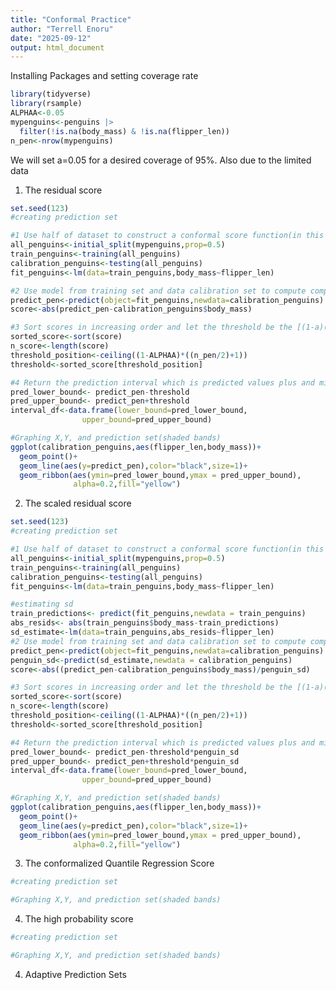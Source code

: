 ```yaml
---
title: "Conformal Practice"
author: "Terrell Enoru"
date: "2025-09-12"
output: html_document
---
```

Installing Packages and setting coverage rate
```r
library(tidyverse)
library(rsample)
ALPHAA<-0.05
mypenguins<-penguins |> 
  filter(!is.na(body_mass) & !is.na(flipper_len))
n_pen<-nrow(mypenguins)
```
We will set a=0.05 for a desired coverage of 95%. Also due to the limited data

1. The residual score
```r
set.seed(123)
#creating prediction set

#1 Use half of dataset to construct a conformal score function(in this case the absolute value of the residuals are the score) this is called the training set
all_penguins<-initial_split(mypenguins,prop=0.5)
train_penguins<-training(all_penguins)
calibration_penguins<-testing(all_penguins)
fit_penguins<-lm(data=train_penguins,body_mass~flipper_len)

#2 Use model from training set and data calibration set to compute compute the score(in this case the score is residuals).
predict_pen<-predict(object=fit_penguins,newdata=calibration_penguins)
score<-abs(predict_pen-calibration_penguins$body_mass)

#3 Sort scores in increasing order and let the threshold be the [(1-a)(n/2 +1)]th element in the sorted list(round up because its an index and rounding up keeps coverage gurantee)
sorted_score<-sort(score)
n_score<-length(score)
threshold_position<-ceiling((1-ALPHAA)*((n_pen/2)+1))
threshold<-sorted_score[threshold_position]

#4 Return the prediction interval which is predicted values plus and mines threshold score
pred_lower_bound<- predict_pen-threshold
pred_upper_bound<- predict_pen+threshold
interval_df<-data.frame(lower_bound=pred_lower_bound,
                upper_bound=pred_upper_bound)

#Graphing X,Y, and prediction set(shaded bands)
ggplot(calibration_penguins,aes(flipper_len,body_mass))+
  geom_point()+
  geom_line(aes(y=predict_pen),color="black",size=1)+
  geom_ribbon(aes(ymin=pred_lower_bound,ymax = pred_upper_bound),
              alpha=0.2,fill="yellow")
```

2. The scaled residual score
```r
set.seed(123)
#creating prediction set

#1 Use half of dataset to construct a conformal score function(in this case the absolute value of the residuals are the score) this is called the training set
all_penguins<-initial_split(mypenguins,prop=0.5)
train_penguins<-training(all_penguins)
calibration_penguins<-testing(all_penguins)
fit_penguins<-lm(data=train_penguins,body_mass~flipper_len)

#estimating sd
train_predictions<- predict(fit_penguins,newdata = train_penguins)
abs_resids<- abs(train_penguins$body_mass-train_predictions)
sd_estimate<-lm(data=train_penguins,abs_resids~flipper_len)
#2 Use model from training set and data calibration set to compute compute the score(in this case the score is residuals).
predict_pen<-predict(object=fit_penguins,newdata=calibration_penguins)
penguin_sd<-predict(sd_estimate,newdata = calibration_penguins)
score<-abs((predict_pen-calibration_penguins$body_mass)/penguin_sd)

#3 Sort scores in increasing order and let the threshold be the [(1-a)(n/2 +1)]th element in the sorted list(round up because its an index and rounding up keeps coverage gurantee)
sorted_score<-sort(score)
n_score<-length(score)
threshold_position<-ceiling((1-ALPHAA)*((n_pen/2)+1))
threshold<-sorted_score[threshold_position]

#4 Return the prediction interval which is predicted values plus and mines threshold score
pred_lower_bound<- predict_pen-threshold*penguin_sd
pred_upper_bound<- predict_pen+threshold*penguin_sd
interval_df<-data.frame(lower_bound=pred_lower_bound,
                upper_bound=pred_upper_bound)

#Graphing X,Y, and prediction set(shaded bands)
ggplot(calibration_penguins,aes(flipper_len,body_mass))+
  geom_point()+
  geom_line(aes(y=predict_pen),color="black",size=1)+
  geom_ribbon(aes(ymin=pred_lower_bound,ymax = pred_upper_bound),
              alpha=0.2,fill="yellow")
```

3. The conformalized Quantile Regression Score
```r
#creating prediction set

#Graphing X,Y, and prediction set(shaded bands)

```
4. The high probability score
```r
#creating prediction set

#Graphing X,Y, and prediction set(shaded bands)
```

4. Adaptive Prediction Sets